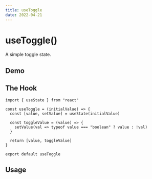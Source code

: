 ```yaml
---
title: useToggle
date: 2022-04-21
---
```


# useToggle()

A simple toggle state.

## Demo



## The Hook

```tsx
import { useState } from "react"

const useToggle = (initialValue) => {
  const [value, setValue] = useState(initialValue)
  
  const toggleValue = (value) => {
    setValue(val => typeof value === "boolean" ? value : !val)
  }

  return [value, toggleValue]
}

export default useToggle
```

## Usage
